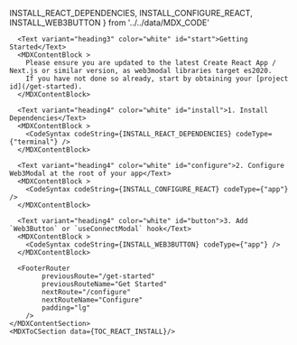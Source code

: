 
  INSTALL_REACT_DEPENDENCIES,
  INSTALL_CONFIGURE_REACT,
  INSTALL_WEB3BUTTON
} from '../../data/MDX_CODE'

<MDXLayout>
    <MDXContentSection>

      <Text variant="heading3" color="white" id="start">Getting Started</Text>
      <MDXContentBlock >
        Please ensure you are updated to the latest Create React App / Next.js or similar version, as web3modal libraries target es2020.
        If you have not done so already, start by obtaining your [project id](/get-started).
      </MDXContentBlock>

      <Text variant="heading4" color="white" id="install">1. Install Dependencies</Text>
      <MDXContentBlock >
        <CodeSyntax codeString={INSTALL_REACT_DEPENDENCIES} codeType={"terminal"} />
      </MDXContentBlock>

      <Text variant="heading4" color="white" id="configure">2. Configure Web3Modal at the root of your app</Text>
      <MDXContentBlock >
        <CodeSyntax codeString={INSTALL_CONFIGURE_REACT} codeType={"app"} />
      </MDXContentBlock>

      <Text variant="heading4" color="white" id="button">3. Add `Web3Button` or `useConnectModal` hook</Text>
      <MDXContentBlock >
        <CodeSyntax codeString={INSTALL_WEB3BUTTON} codeType={"app"} />
      </MDXContentBlock>

      <FooterRouter
            previousRoute="/get-started"
            previousRouteName="Get Started"
            nextRoute="/configure"
            nextRouteName="Configure"
            padding="lg"
        />
    </MDXContentSection>
    <MDXToCSection data={TOC_REACT_INSTALL}/>

</MDXLayout>
